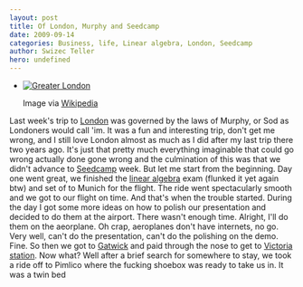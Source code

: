 ```yaml
---
layout: post
title: Of London, Murphy and Seedcamp
date: 2009-09-14
categories: Business, life, Linear algebra, London, Seedcamp
author: Swizec Teller
hero: undefined
---
```


-   [![Greater London](http://upload.wikimedia.org/wikipedia/commons/thumb/4/4b/442px_-_London_Lead_Image.jpg/300px-442px_-_London_Lead_Image.jpg "Greater London")](http://commons.wikipedia.org/wiki/Image:442px_-_London_Lead_Image.jpg)

    Image via [Wikipedia](http://commons.wikipedia.org/wiki/Image:442px_-_London_Lead_Image.jpg)

Last week's trip to [London](http://en.wikipedia.org/wiki/London "London") was governed by the laws of Murphy, or Sod as Londoners would call 'im. It was a fun and interesting trip, don't get me wrong, and I still love London almost as much as I did after my last trip there two years ago. It's just that pretty much everything imaginable that could go wrong actually done gone wrong and the culmination of this was that we didn't advance to [Seedcamp](http://www.seedcamp.com "Seedcamp") week. But let me start from the beginning. Day one went great, we finished the [linear algebra](http://en.wikipedia.org/wiki/Linear_algebra "Linear algebra") exam (flunked it yet again btw) and set of to Munich for the flight. The ride went spectacularly smooth and we got to our flight on time. And that's when the trouble started. During the day I got some more ideas on how to polish our presentation and decided to do them at the airport. There wasn't enough time. Alright, I'll do them on the aeorplane. Oh crap, aeroplanes don't have internets, no go. Very well, can't do the presentation, can't do the polishing on the demo. Fine. So then we got to [Gatwick](http://en.wikipedia.org/wiki/London_Gatwick_Airport "London Gatwick Airport") and paid through the nose to get to [Victoria station](http://en.wikipedia.org/wiki/London_Victoria_station "London Victoria station"). Now what? Well after a brief search for somewhere to stay, we took a ride off to Pimlico where the fucking shoebox was ready to take us in. It was a twin bed
